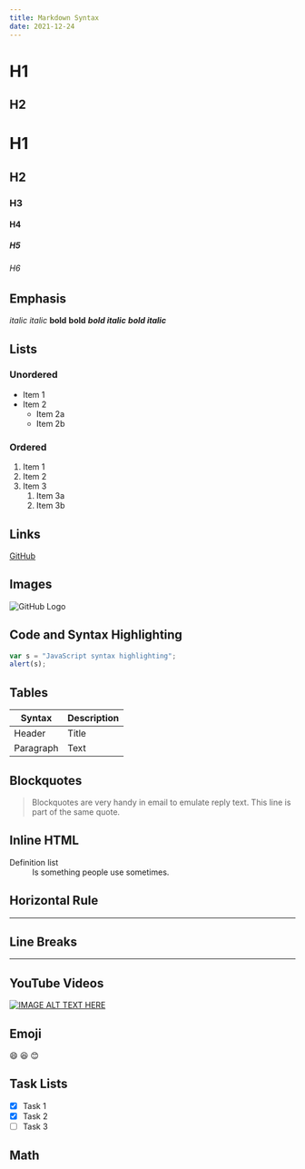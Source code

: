 ```yaml
---
title: Markdown Syntax
date: 2021-12-24
---
```


# H1

## H2

# H1

## H2

### H3

#### H4

##### H5

###### H6

## Emphasis

_italic_ _italic_
**bold** **bold**
**_bold italic_** **_bold italic_**

## Lists

### Unordered

- Item 1
- Item 2
  - Item 2a
  - Item 2b

### Ordered

1. Item 1
2. Item 2
3. Item 3
   1. Item 3a
   2. Item 3b

## Links

[GitHub](http://github.com)

## Images

![GitHub Logo](/images/logo.png)

## Code and Syntax Highlighting

```javascript
var s = "JavaScript syntax highlighting";
alert(s);
```

## Tables

| Syntax    | Description |
| --------- | ----------- |
| Header    | Title       |
| Paragraph | Text        |

## Blockquotes

> Blockquotes are very handy in email to emulate reply text.
> This line is part of the same quote.

## Inline HTML

<dl>
  <dt>Definition list</dt>
  <dd>Is something people use sometimes.</dd>
</dl>

## Horizontal Rule

---

## Line Breaks

---

## YouTube Videos

[![IMAGE ALT TEXT HERE](https://img.youtube.com/vi/6A5EpqqDOdk/0.jpg)](https://www.youtube.com/watch?v=6A5EpqqDOdk)

## Emoji

:smile:
:laughing:
:blush:

## Task Lists

- [x] Task 1
- [x] Task 2
- [ ] Task 3

## Math
